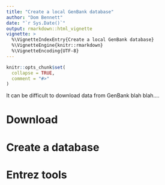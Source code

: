 ```yaml
---
title: "Create a local GenBank database"
author: "Dom Bennett"
date: "`r Sys.Date()`"
output: rmarkdown::html_vignette
vignette: >
  %\VignetteIndexEntry{Create a local GenBank database}
  %\VignetteEngine{knitr::rmarkdown}
  %\VignetteEncoding{UTF-8}
---
```


```r
knitr::opts_chunk$set(
  collapse = TRUE,
  comment = "#>"
)
```

It can be difficult to download data from GenBank blah blah....

# Download

# Create a database

# Entrez tools

